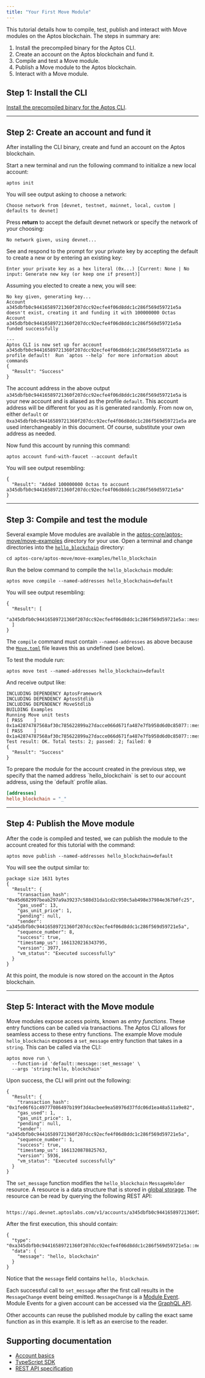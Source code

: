 ```yaml
---
title: "Your First Move Module"
---
```









This tutorial details how to compile, test, publish and interact with Move modules on the Aptos blockchain. The steps in summary are:

1. Install the precompiled binary for the Aptos CLI.
2. Create an account on the Aptos blockchain and fund it.
3. Compile and test a Move module.
4. Publish a Move module to the Aptos blockchain.
5. Interact with a Move module.

## Step 1: Install the CLI

[Install the precompiled binary for the Aptos CLI](/build/cli).

***

## Step 2: Create an account and fund it

After installing the CLI binary, create and fund an account on the Aptos blockchain.

Start a new terminal and run the following command to initialize a new local account:

```shellscript filename="Terminal"
aptos init
```

You will see output asking to choose a network:

```shellscript filename="Terminal"
Choose network from [devnet, testnet, mainnet, local, custom | defaults to devnet]
```

Press **return** to accept the default devnet network or specify the network of your choosing:

```shellscript filename="Terminal"
No network given, using devnet...
```

See and respond to the prompt for your private key by accepting the default to create a new or by entering an existing key:

```shellscript filename="Terminal"
Enter your private key as a hex literal (0x...) [Current: None | No input: Generate new key (or keep one if present)]
```

Assuming you elected to create a new, you will see:

```shellscript filename="Terminal"
No key given, generating key...
Account a345dbfb0c94416589721360f207dcc92ecfe4f06d8ddc1c286f569d59721e5a doesn't exist, creating it and funding it with 100000000 Octas
Account a345dbfb0c94416589721360f207dcc92ecfe4f06d8ddc1c286f569d59721e5a funded successfully

---
Aptos CLI is now set up for account a345dbfb0c94416589721360f207dcc92ecfe4f06d8ddc1c286f569d59721e5a as profile default!  Run `aptos --help` for more information about commands
{
  "Result": "Success"
}
```

The account address in the above output `a345dbfb0c94416589721360f207dcc92ecfe4f06d8ddc1c286f569d59721e5a` is your new account and is aliased as the profile `default`. This account address will be different for you as it is generated randomly. From now on, either `default` or `0xa345dbfb0c94416589721360f207dcc92ecfe4f06d8ddc1c286f569d59721e5a` are used interchangeably in this document. Of course, substitute your own address as needed.

Now fund this account by running this command:

```shellscript filename="Terminal"
aptos account fund-with-faucet --account default
```

You will see output resembling:

```shellscript filename="Terminal"
{
  "Result": "Added 100000000 Octas to account a345dbfb0c94416589721360f207dcc92ecfe4f06d8ddc1c286f569d59721e5a"
}
```

***

## Step 3: Compile and test the module

Several example Move modules are available in the [aptos-core/aptos-move/move-examples](https://github.com/aptos-labs/aptos-core/tree/main/aptos-move/move-examples) directory for your use. Open a terminal and change directories into the [`hello_blockchain`](https://github.com/aptos-labs/aptos-core/tree/main/aptos-move/move-examples/hello_blockchain) directory:

```shellscript filename="Terminal"
cd aptos-core/aptos-move/move-examples/hello_blockchain
```

Run the below command to compile the `hello_blockchain` module:

```shellscript filename="Terminal"
aptos move compile --named-addresses hello_blockchain=default
```

You will see output resembling:

```shellscript filename="Terminal"
{
  "Result": [
    "a345dbfb0c94416589721360f207dcc92ecfe4f06d8ddc1c286f569d59721e5a::message"
  ]
}
```

The `compile` command must contain `--named-addresses` as above because the [`Move.toml`](https://github.com/aptos-labs/aptos-core/blob/main/aptos-move/move-examples/hello_blockchain/Move.toml) file leaves this as undefined (see below).

To test the module run:

```shellscript filename="Terminal"
aptos move test --named-addresses hello_blockchain=default
```

And receive output like:

```shellscript filename="Terminal"
INCLUDING DEPENDENCY AptosFramework
INCLUDING DEPENDENCY AptosStdlib
INCLUDING DEPENDENCY MoveStdlib
BUILDING Examples
Running Move unit tests
[ PASS    ] 0x1a42874787568af30c785622899a27dacce066d671fa487e7fb958d6d0c85077::message::sender_can_set_message
[ PASS    ] 0x1a42874787568af30c785622899a27dacce066d671fa487e7fb958d6d0c85077::message_tests::sender_can_set_message
Test result: OK. Total tests: 2; passed: 2; failed: 0
{
  "Result": "Success"
}
```

<Aside type="note">
  To prepare the module for the account created in the previous step, we specify that the named address `hello_blockchain` is set to our account address, using the `default` profile alias.

  ```toml filename="Move.toml"
  [addresses]
  hello_blockchain = "_"
  ```
</Aside>

***

## Step 4: Publish the Move module

After the code is compiled and tested, we can publish the module to the account created for this tutorial with the command:

```shellscript filename="Terminal"
aptos move publish --named-addresses hello_blockchain=default
```

You will see the output similar to:

```shellscript filename="Terminal"
package size 1631 bytes
{
  "Result": {
    "transaction_hash": "0x45d682997beab297a9a39237c588d31da1cd2c950c5ab498e37984e367b0fc25",
    "gas_used": 13,
    "gas_unit_price": 1,
    "pending": null,
    "sender": "a345dbfb0c94416589721360f207dcc92ecfe4f06d8ddc1c286f569d59721e5a",
    "sequence_number": 8,
    "success": true,
    "timestamp_us": 1661320216343795,
    "version": 3977,
    "vm_status": "Executed successfully"
  }
}
```

At this point, the module is now stored on the account in the Aptos blockchain.

***

## Step 5: Interact with the Move module

Move modules expose access points, known as _entry functions_. These entry functions can be called via transactions. The Aptos CLI allows for seamless access to these entry functions. The example Move module `hello_blockchain` exposes a `set_message` entry function that takes in a `string`. This can be called via the CLI:

```shellscript filename="Terminal"
aptos move run \
  --function-id 'default::message::set_message' \
  --args 'string:hello, blockchain'
```

Upon success, the CLI will print out the following:

```shellscript filename="Terminal"
{
  "Result": {
    "transaction_hash": "0x1fe06f61c49777086497b199f3d4acbee9ea58976d37fdc06d1ea48a511a9e82",
    "gas_used": 1,
    "gas_unit_price": 1,
    "pending": null,
    "sender": "a345dbfb0c94416589721360f207dcc92ecfe4f06d8ddc1c286f569d59721e5a",
    "sequence_number": 1,
    "success": true,
    "timestamp_us": 1661320878825763,
    "version": 5936,
    "vm_status": "Executed successfully"
  }
}
```

The `set_message` function modifies the `hello_blockchain` `MessageHolder` resource. A resource is a data structure that is stored in [global storage](/build/smart-contracts/book/structs-and-resources.mdx#storing-resources-in-global-storage). The resource can be read by querying the following REST API:

```shellscript filename="Terminal"

https://api.devnet.aptoslabs.com/v1/accounts/a345dbfb0c94416589721360f207dcc92ecfe4f06d8ddc1c286f569d59721e5a/resource/0xa345dbfb0c94416589721360f207dcc92ecfe4f06d8ddc1c286f569d59721e5a::message::MessageHolder
```

After the first execution, this should contain:

```shellscript filename="Terminal"
{
  "type": "0xa345dbfb0c94416589721360f207dcc92ecfe4f06d8ddc1c286f569d59721e5a::message::MessageHolder",
  "data": {
    "message": "hello, blockchain"
  }
}
```

Notice that the `message` field contains `hello, blockchain`.

Each successful call to `set_message` after the first call results in the `MessageChange` event being emitted. `MessageChange` is a [Module Event](/network/blockchain/events.mdx#module-events). Module Events for a given account can be accessed via the [GraphQL API](/build/indexer).

<Aside type="note">
  Other accounts can reuse the published module by calling the exact same function as in this example. It is left as an exercise to the reader.
</Aside>

## Supporting documentation

- [Account basics](/network/blockchain/accounts)
- [TypeScript SDK](/build/sdks/ts-sdk)
- [REST API specification](/network/nodes/aptos-api-spec)
